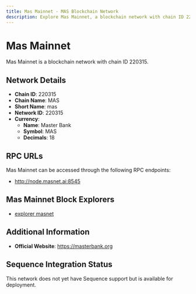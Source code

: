 ```yaml
--- 
title: Mas Mainnet - MAS Blockchain Network
description: Explore Mas Mainnet, a blockchain network with chain ID 220315. Learn about its native currency, Master Bank, and how to interact with the network.
---
```


# Mas Mainnet

Mas Mainnet is a blockchain network with chain ID 220315.

## Network Details

- **Chain ID**: 220315
- **Chain Name**: MAS
- **Short Name**: mas
- **Network ID**: 220315
- **Currency**: 
  - **Name**: Master Bank
  - **Symbol**: MAS
  - **Decimals**: 18

## RPC URLs

Mas Mainnet can be accessed through the following RPC endpoints:

- http://node.masnet.ai:8545

## Mas Mainnet Block Explorers

- [explorer masnet](https://explorer.masnet.ai)

## Additional Information

- **Official Website**: https://masterbank.org

## Sequence Integration Status

This network does not yet have Sequence support but is available for deployment.
